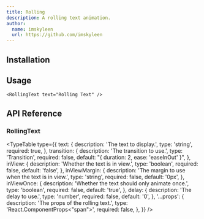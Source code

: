 ```yaml
---
title: Rolling
description: A rolling text animation.
author:
  name: imskyleen
  url: https://github.com/imskyleen
---
```


<ComponentPreview name="demo-primitives-texts-rolling" />

## Installation

<ComponentInstallation name="primitives-texts-rolling" />

## Usage

```tsx
<RollingText text="Rolling Text" />
```

## API Reference

### RollingText

<TypeTable
  type={{
    text: {
      description: 'The text to display.',
      type: 'string',
      required: true,
    },
    transition: {
      description: 'The transition to use.',
      type: 'Transition',
      required: false,
      default: "{ duration: 2, ease: 'easeInOut' }",
    },
    inView: {
      description: 'Whether the text is in view.',
      type: 'boolean',
      required: false,
      default: 'false',
    },
    inViewMargin: {
      description: 'The margin to use when the text is in view.',
      type: 'string',
      required: false,
      default: '0px',
    },
    inViewOnce: {
      description: 'Whether the text should only animate once.',
      type: 'boolean',
      required: false,
      default: 'true',
    },
    delay: {
      description: 'The delay to use.',
      type: 'number',
      required: false,
      default: '0',
    },
    '...props': {
      description: 'The props of the rolling text.',
      type: 'React.ComponentProps<"span">',
      required: false,
    },
  }}
/>
